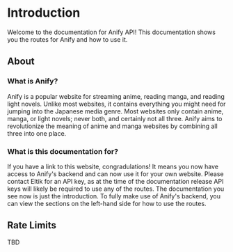 # Introduction
Welcome to the documentation for Anify API! This documentation shows you the routes for Anify and how to use it.

## About
### What is Anify?
Anify is a popular website for streaming anime, reading manga, and reading light novels. Unlike most websites, it contains everything you might need for jumping into the Japanese media genre. Most websites only contain anime, manga, or light novels; never both, and certainly not all three. Anify aims to revolutionize the meaning of anime and manga websites by combining all three into one place.

### What is this documentation for?
If you have a link to this website, congradulations! It means you now have access to Anify's backend and can now use it for your own website. Please contact Eltik for an API key, as at the time of the documentation release API keys will likely be required to use any of the routes. The documentation you see now is just the introduction. To fully make use of Anify's backend, you can view the sections on the left-hand side for how to use the routes.

## Rate Limits
TBD